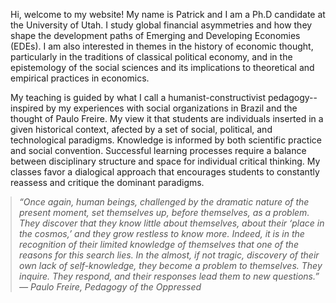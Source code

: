 
```{=html}
<div class="row g-4 align-items-start">
  
  <!-- Left: Photo -->
  <div class="col-12 col-md-3">

  </div>
  
  <!-- Middle: Bio -->
  <div class="col-12 col-md-6">
    <p>
      Hi, welcome to my website! My name is Patrick and I am a Ph.D candidate at the University of Utah.

I study global financial asymmetries and how they shape the development paths of Emerging and Developing Economies (EDEs). I am also interested in themes in the history of economic thought, particularly in the traditions of classical political economy, and in the epistemology of the social sciences and its implications to theoretical and empirical practices in economics.
    </p>
  My teaching is guided by what I call a humanist-constructivist pedagogy--inspired by my experiences with social organizations in Brazil and the thought of Paulo Freire. My view it that students are individuals inserted in a given historical context, afected by a set of social, political, and technological paradigms. Knowledge is informed by both scientific practice and social convention. Successful learning processes require a balance between disciplinary structure and space for individual critical thinking. My classes favor a dialogical approach that encourages students to constantly reassess and critique the dominant paradigms.
    <p>
      
      
    </p>
  </div>
  
  <!-- Right: Epigraph -->
  <div class="col-12 col-md-3" 
       style="font-style:italic; font-size:1 em; color:#555; border-left:2px solid #ddd; padding-left:12px;">
    “Once again, human beings, challenged by the dramatic nature of the present moment, 
    set themselves up, before themselves, as a problem. They discover that they know 
    little about themselves, about their ‘place in the cosmos,’ and they grow restless 
    to know more. Indeed, it is in the recognition of their limited knowledge of themselves 
    that one of the reasons for this search lies. In the almost, if not tragic, discovery 
    of their own lack of self-knowledge, they become a problem to themselves. 
    They inquire. They respond, and their responses lead them to new questions.”  
    <br>— Paulo Freire, <em>Pedagogy of the Oppressed</em>
  </div>

</div>
```
